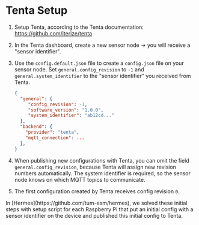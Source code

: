 
# Tenta Setup

1. Setup Tenta, according to the Tenta documentation: https://github.com/iterize/tenta
2. In the Tenta dashboard, create a new sensor node -> you will receive a "sensor identifier".
3. Use the `config.default.json` file to create a `config.json` file on your sensor node. Set `general.config_revision` to `-1` and `general.system_identifier` to the "sensor identifier" you received from Tenta.

   ```json
   {
     "general": {
        "config_revision": -1,
        "software_version": "1.0.0",
        "system_identifier": "ab12cd..."
     },
     "backend": {
       "provider": "tenta",
       "mqtt_connection": ...
     },
   }
   ```

4. When publishing new configurations with Tenta, you can omit the field `general.config_revision`, because Tenta will assign new revision numbers automatically. The system identifier is required, so the sensor node knows on which MQTT topics to communicate.
5. The first configuration created by Tenta receives config revision `0`.

<Callout emoji="💡" type="info">
  In [Hermes](https://github.com/tum-esm/hermes), we solved these initial steps
  with setup script for each Raspberry Pi that put an initial config with a
  sensor identifier on the device and published this initial config to Tenta.
</Callout>

